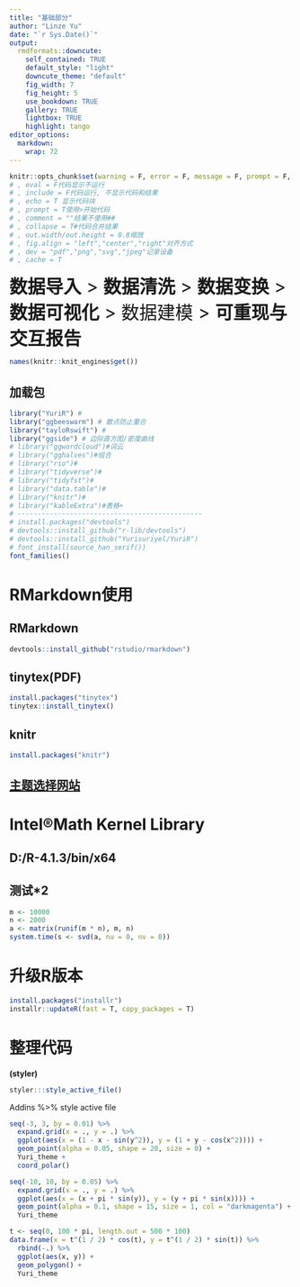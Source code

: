 ---
title: "基础部分"
author: "Linze Yu"
date: "`r Sys.Date()`"
output:
  rmdformats::downcute:
    self_contained: TRUE
    default_style: "light"
    downcute_theme: "default"
    fig_width: 7
    fig_height: 5
    use_bookdown: TRUE
    gallery: TRUE
    lightbox: TRUE
    highlight: tango
editor_options: 
  markdown: 
    wrap: 72
---

```{r, 代码全局设置, echo = F}
knitr::opts_chunk$set(warning = F, error = F, message = F, prompt = F, comment = "", echo = T, dpi = 200, collapse = F, fig.align = "left", dev = "png", cache = T)
# , eval = F代码显示不运行
# , include = F代码运行, 不显示代码和结果
# , echo = T 显示代码块
# , prompt = T使用>开始代码
# , comment = ""结果不使用##
# , collapse = T#代码合并结果
# , out.width/out.height = 0.8缩放
# , fig.align = "left","center","right"对齐方式
# , dev = "pdf","png","svg","jpeg"记录设备
# , cache = T
```

<font size = 6>**数据导入** > **数据清洗** > **数据变换** > **数据可视化** > 数据建模 > **可重现与交互报告**</font>

```{r}
names(knitr::knit_engines$get())
```

## 加载包
```{r 加载包}
library("YuriR") #
library("ggbeeswarm") # 散点防止重合
library("tayloRswift") #
library("ggside") # 边际直方图/密度曲线
# library("ggwordcloud")#词云
# library("gghalves")#组合
# library("rio")#
# library("tidyverse")#
# library("tidyfst")#
# library("data.table")#
# library("knitr")#
# library("kableExtra")#表格+
# ----------------------------------------------
# install.packages("devtools")
# devtools::install_github("r-lib/devtools")
# devtools::install_github("Yurisuriyel/YuriR")
# font_install(source_han_serif())
font_families()
```

# RMarkdown使用
## RMarkdown
```{r,eval = F}
devtools::install_github("rstudio/rmarkdown")
```

## tinytex(PDF)
```{r,eval = F}
install.packages("tinytex")
tinytex::install_tinytex()
```

## knitr
```{r,eval = F}
install.packages("knitr")
```

## [主题选择网站](https://bootswatch.com/3/)
  
# Intel®Math Kernel Library

## D:/R-4.1.3/bin/x64

## 测试*2
```{r}
m <- 10000
n <- 2000
a <- matrix(runif(m * n), m, n)
system.time(s <- svd(a, nu = 0, nv = 0))
```

# 升级R版本
```{r,eval = F}
install.packages("installr")
installr::updateR(fast = T, copy_packages = T)
```

# 整理代码
**(styler)**
```{r, eval = F}
styler:::style_active_file()
```
Addins %>% style active file

```{r}
seq(-3, 3, by = 0.01) %>%
  expand.grid(x = ., y = .) %>%
  ggplot(aes(x = (1 - x - sin(y^2)), y = (1 + y - cos(x^2)))) +
  geom_point(alpha = 0.05, shape = 20, size = 0) +
  Yuri_theme +
  coord_polar()
```

```{r, eval = F}
seq(-10, 10, by = 0.05) %>%
  expand.grid(x = ., y = .) %>%
  ggplot(aes(x = (x + pi * sin(y)), y = (y + pi * sin(x)))) +
  geom_point(alpha = 0.1, shape = 15, size = 1, col = "darkmagenta") +
  Yuri_theme
```

```{r}
t <- seq(0, 100 * pi, length.out = 500 * 100)
data.frame(x = t^(1 / 2) * cos(t), y = t^(1 / 2) * sin(t)) %>%
  rbind(-.) %>%
  ggplot(aes(x, y)) +
  geom_polygon() +
  Yuri_theme
```
